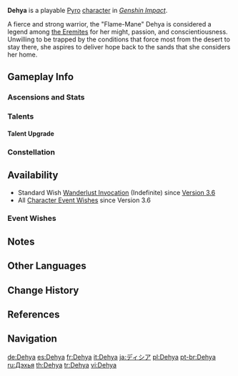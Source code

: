 {{CharacterTabs}}
{{Character Infobox
|image            = <gallery>
Dehya Card.png|Card
Character Dehya Full Wish.png|Wish
Character Dehya Game.png|In-Game
</gallery>

<!--Playable Character Information-->
|type             = Playable
|quality          = 5
|weapon           = Claymore
|element          = Pyro

<!--Character Information-->
|name             = Dehya
|birthday         = April 7th
|constellation    = Mantichora
|region           = Sumeru
|affiliation      = The Eremites
|affiliation2     = Corps of Thirty
|affiliationNote2 = Formerly
|dish             = Goldflame Tajine
|obtain           = [[Wishes]]
|event_name       = Auric Blaze
|releaseDate      = 2023-03-01

<!-- Clan/family -->
|ancestry         = 
|father           = Kusayla
|fatherNote       = adoptive<ref group="Note">In the Quest {{Quest|Sincerity's Facade}}, a letter from Kusayla reveals that he found Dehya in the desert. With his decision to treat Dehya as his own daughter, this effectively makes Kusayla the adoptive father of Dehya.</ref>

|mother           = 
|spouse           = 
|sibling          = 
|child            = 
|relative         = 

<!-- Titles -->
|title            = Flame-Mane
|title2           = Unfettered Desert Mercenary

|voiceEN          = [[imdb:nm6442558|Amber May]]<ref name="3.1 trailer video description">YouTube: [https://youtu.be/-2-WKyGTUrM Version 3.1 "King Deshret and the Three Magi" Trailer] (Video Description)</ref>
|voiceCN          = [https://mzh.moegirl.org.cn/zh-hans/%E9%99%88%E9%9B%A8 Chen Yu ({{zh|陈雨}})]<ref name="Dehya CN/JP">Bilibili: [https://www.bilibili.com/video/BV1yd4y1u7ef {{zh|《原神》3.1版本PV：「赤土之王与三朝圣者」}}] (Video Description)</ref>
|voiceJP          = {{W|Ayaka Fukuhara|Fukuhara Ayaka ({{ja|福原綾香}})}}<ref>Twitter: [https://twitter.com/Genshin_7/status/1558425024381341696 JP VA Announcement]</ref>
|dialoguereward   = 
|voiceKR          = {{w|ko:김현심|Kim Hyeon-sim ({{ko|김현심}})}}<ref>Hoyolab: [https://www.hoyolab.com/article/8892602 KR Genshin Official Announcement]</ref>
}}
'''Dehya''' is a playable [[Pyro]] [[character]] in ''[[Genshin Impact]]''.

A fierce and strong warrior, the "Flame-Mane" Dehya is considered a legend among [[the Eremites]] for her might, passion, and conscientiousness. Unwilling to be trapped by the conditions that force most from the desert to stay there, she aspires to deliver hope back to the sands that she considers her home.

==Gameplay Info==
===Ascensions and Stats===
{{Character Ascensions and Stats}}

===Talents===
{{Talent Table}}

====Talent Upgrade====
{{Talent Upgrade}}

===Constellation===
{{Constellation Table}}

==Availability==
* Standard Wish [[Wanderlust Invocation]] (Indefinite) since [[Version 3.6]]
* All [[Character Event Wishes]] since Version 3.6

===Event Wishes===
{{Featured}}

==Notes==
{{Reflist|note=1}}

==Other Languages==
{{Other Languages
|default_hidden = 1
|en      = Dehya
|zhs     = 迪希雅
|zhs_rm  = Díxīyǎ
|zht     = 迪希雅
|zht_rm  = Díxīyǎ
|ja      = ディシア
|ja_rm   = Dishia
|ko      = 데히야
|ko_rm   = Dehiya
|es      = Dehya
|fr      = Dehya
|ru      = Дэхья
|th      = Dehya
|vi      = Dehya
|de      = Dehya
|id      = Dehya
|pt      = Dehya
|tr      = Dehya
|it      = Dehya
}}

==Change History==
{{Change History|3.5|introduced = 3.0}}

==References==
{{Reflist}}

==Navigation==
{{Character Navbox}}

[[de:Dehya]]
[[es:Dehya]]
[[fr:Dehya]]
[[it:Dehya]]
[[ja:ディシア]]
[[pl:Dehya]]
[[pt-br:Dehya]]
[[ru:Дэхья]]
[[th:Dehya]]
[[tr:Dehya]]
[[vi:Dehya]]